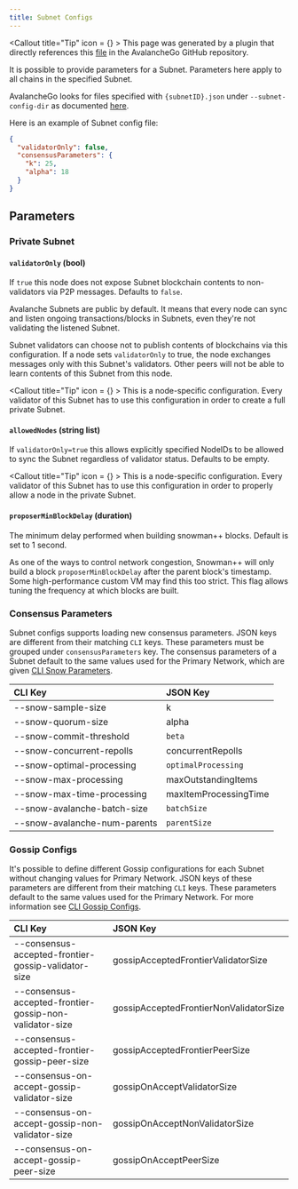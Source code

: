 ```yaml
---
title: Subnet Configs
---
```


<Callout title="Tip" icon = {<BadgeCheck className="size-5 text-card" fill="green" />} >
This page was generated by a plugin that directly references this [file](https://github.com/ava-labs/avalanchego/tree/master/subnets/config.md) in the AvalancheGo GitHub repository.
</Callout>


It is possible to provide parameters for a Subnet. Parameters here apply to all
chains in the specified Subnet.

AvalancheGo looks for files specified with `{subnetID}.json` under
`--subnet-config-dir` as documented
[here](/docs/nodes/configure/configs-flags#subnet-configs).

Here is an example of Subnet config file:

```json
{
  "validatorOnly": false,
  "consensusParameters": {
    "k": 25,
    "alpha": 18
  }
}
```

## Parameters

### Private Subnet

#### `validatorOnly` (bool)

If `true` this node does not expose Subnet blockchain contents to non-validators
via P2P messages. Defaults to `false`.

Avalanche Subnets are public by default. It means that every node can sync and
listen ongoing transactions/blocks in Subnets, even they're not validating the
listened Subnet.

Subnet validators can choose not to publish contents of blockchains via this
configuration. If a node sets `validatorOnly` to true, the node exchanges
messages only with this Subnet's validators. Other peers will not be able to
learn contents of this Subnet from this node.

<Callout title="Tip" icon = {<BadgeCheck className="size-5 text-card" fill="green" />} >
This is a node-specific configuration. Every validator of this Subnet has to use
this configuration in order to create a full private Subnet.
</Callout>

#### `allowedNodes` (string list)

If `validatorOnly=true` this allows explicitly specified NodeIDs to be allowed
to sync the Subnet regardless of validator status. Defaults to be empty.

<Callout title="Tip" icon = {<BadgeCheck className="size-5 text-card" fill="green" />} >
This is a node-specific configuration. Every validator of this Subnet has to use
this configuration in order to properly allow a node in the private Subnet.
</Callout>

#### `proposerMinBlockDelay` (duration)

The minimum delay performed when building snowman++ blocks. Default is set to 1 second.

As one of the ways to control network congestion, Snowman++ will only build a
block `proposerMinBlockDelay` after the parent block's timestamp. Some
high-performance custom VM may find this too strict. This flag allows tuning the
frequency at which blocks are built.

### Consensus Parameters

Subnet configs supports loading new consensus parameters. JSON keys are
different from their matching `CLI` keys. These parameters must be grouped under
`consensusParameters` key. The consensus parameters of a Subnet default to the
same values used for the Primary Network, which are given [CLI Snow Parameters](/docs/nodes/configure/configs-flags#snow-parameters).

| CLI Key                          | JSON Key              |
| :------------------------------- | :-------------------- |
| --snow-sample-size               | k                     |
| --snow-quorum-size               | alpha                 |
| --snow-commit-threshold          | `beta`                |
| --snow-concurrent-repolls        | concurrentRepolls     |
| --snow-optimal-processing        | `optimalProcessing`   |
| --snow-max-processing            | maxOutstandingItems   |
| --snow-max-time-processing       | maxItemProcessingTime |
| --snow-avalanche-batch-size      | `batchSize`           |
| --snow-avalanche-num-parents     | `parentSize`          |

### Gossip Configs

It's possible to define different Gossip configurations for each Subnet without
changing values for Primary Network. JSON keys of these
parameters are different from their matching `CLI` keys. These parameters
default to the same values used for the Primary Network. For more information
see [CLI Gossip Configs](/docs/nodes/configure/configs-flags#gossiping).

| CLI Key                                                 | JSON Key                               |
| :------------------------------------------------------ | :------------------------------------- |
| --consensus-accepted-frontier-gossip-validator-size     | gossipAcceptedFrontierValidatorSize    |
| --consensus-accepted-frontier-gossip-non-validator-size | gossipAcceptedFrontierNonValidatorSize |
| --consensus-accepted-frontier-gossip-peer-size          | gossipAcceptedFrontierPeerSize         |
| --consensus-on-accept-gossip-validator-size             | gossipOnAcceptValidatorSize            |
| --consensus-on-accept-gossip-non-validator-size         | gossipOnAcceptNonValidatorSize         |
| --consensus-on-accept-gossip-peer-size                  | gossipOnAcceptPeerSize                 |